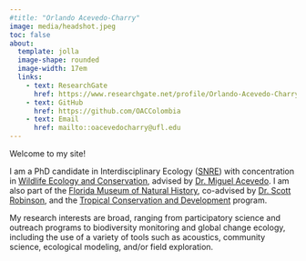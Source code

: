 ```yaml
---
#title: "Orlando Acevedo-Charry"
image: media/headshot.jpeg
toc: false
about:
  template: jolla
  image-shape: rounded
  image-width: 17em
  links: 
    - text: ResearchGate
      href: https://www.researchgate.net/profile/Orlando-Acevedo-Charry?ev=hdr_xprf
    - text: GitHub
      href: https://github.com/OACColombia
    - text: Email
      href: mailto::oacevedocharry@ufl.edu
---
```


Welcome to my site! 

I am a PhD candidate in Interdisciplinary Ecology ([SNRE](https://snre.ifas.ufl.edu/){target="_blank"}) with concentration in [Wildlife Ecology and Conservation](https://wec.ifas.ufl.edu/){target="_blank"}, advised by [Dr. Miguel Acevedo](https://maacevedo.github.io){target="_blank"}. I am also part of the [Florida Museum of Natural History](https://www.floridamuseum.ufl.edu){target="_blank"}, co-advised by [Dr. Scott Robinson](https://www.floridamuseum.ufl.edu/people/scott-robinson/){target="_blank"}, and the [Tropical Conservation and Development](https://uftcd.org){target="_blank"} program. 

My research interests are broad, ranging from participatory science and outreach programs to biodiversity monitoring and global change ecology, including the use of a variety of tools such as acoustics, community science, ecological modeling, and/or field exploration.
